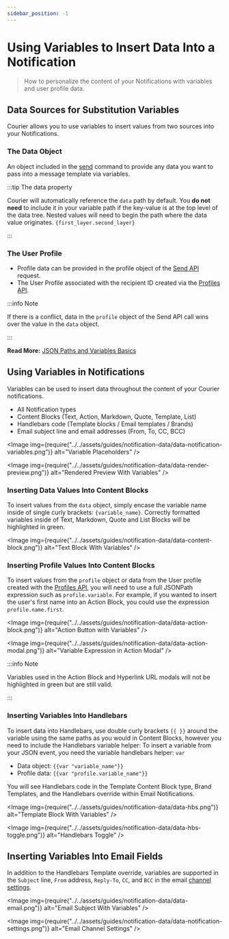 ```yaml
---
sidebar_position: -1
---
```



# Using Variables to Insert Data Into a Notification

> How to personalize the content of your Notifications with variables and user profile data.

## Data Sources for Substitution Variables

Courier allows you to use variables to insert values from two sources into your Notifications.

### The Data Object

An object included in the [send](../../reference/send/intro.mdx) command to provide any data you want to pass into a message template via variables.

:::tip The data property

Courier will automatically reference the `data` path by default. You **do not need** to include it in your variable path if the key-value is at the top level of the data tree. Nested values will need to begin the path where the data value originates. `{first_layer.second_layer}`

:::

### The User Profile

- Profile data can be provided in the profile object of the [Send API](../../reference/send/intro.mdx) request.
- The User Profile associated with the recipient ID created via the [Profiles API](../../reference/profiles/intro.mdx).

:::info Note

If there is a conflict, data in the `profile` object of the Send API call wins over the value in the `data` object. 

:::

**Read More:** [JSON Paths and Variables Basics](json-paths-variables.mdx)

## Using Variables in Notifications

Variables can be used to insert data throughout the content of your Courier notifications.

- All Notification types
- Content Blocks (Text, Action, Markdown, Quote, Template, List)
- Handlebars code (Template blocks / Email templates / Brands)
- Email subject line and email addresses (From, To, CC, BCC)

<Image
  img={require("../../assets/guides/notification-data/data-notification-variables.png")}
  alt="Variable Placeholders"
/>

<Image
  img={require("../../assets/guides/notification-data/data-render-preview.png")}
  alt="Rendered Preview With Variables"
/>

### Inserting Data Values Into Content Blocks

To insert values from the `data` object, simply encase the variable name inside of single curly brackets: `{variable_name}`.  Correctly formatted variables inside of Text, Markdown, Quote and List Blocks will be highlighted in green.

<Image
  img={require("../../assets/guides/notification-data/data-content-block.png")}
  alt="Text Block With Variables"
/>

### Inserting Profile Values Into Content Blocks

To insert values from the `profile` object or data from the User profile created with the [Profiles API](../../reference/profiles/intro.mdx), you will need to use a full JSONPath expression such as `profile.variable`. For example, if you wanted to insert the user's first name into an Action Block, you could use the expression `profile.name.first`.

<Image
  img={require("../../assets/guides/notification-data/data-action-block.png")}
  alt="Action Button with Variables"
/>

<Image
  img={require("../../assets/guides/notification-data/data-action-modal.png")}
  alt="Variable Expression in Action Modal"
/>

:::info Note

Variables used in the Action Block and Hyperlink URL modals will not be highlighted in green but are still valid.

:::

### Inserting Variables Into Handlebars 

To insert data into Handlebars, use double curly brackets `{{ }}` around the variable using the same paths as you would in Content Blocks, however you need to include the Handlebars variable helper: To insert a variable from your JSON event, you need the variable handlebars helper: `var`

- Data object: `{{var "variable_name"}}`
- Profile data: `{{var "profile.variable_name"}}`

You will see Handlebars code in the Template Content Block type, Brand Templates, and the Handlebars override within Email Notifications.

<Image
  img={require("../../assets/guides/notification-data/data-hbs.png")}
  alt="Template Block With Variables"
/>

<Image
  img={require("../../assets/guides/notification-data/data-hbs-toggle.png")}
  alt="Handlebars Toggle"
/>

## Inserting Variables Into Email Fields

In addition to the Handlebars Template override, variables are supported in the `Subject` line, `From` address, `Reply-To`, `CC`, and `BCC` in the email [channel settings](../notification-settings/email-fields.mdx).

<Image
  img={require("../../assets/guides/notification-data/data-email.png")}
  alt="Email Subject With Variables"
/>

<Image
  img={require("../../assets/guides/notification-data/data-notification-settings.png")}
  alt="Email Channel Settings"
/>